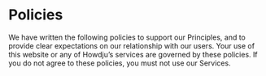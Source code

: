 # Policies

We have written the following policies to support our Principles, and to
provide clear expectations on our relationship with our users. Your use
of this website or any of Howdju&rsquo;s services are governed by these
policies. If you do not agree to these policies, you must not use our
Services.
